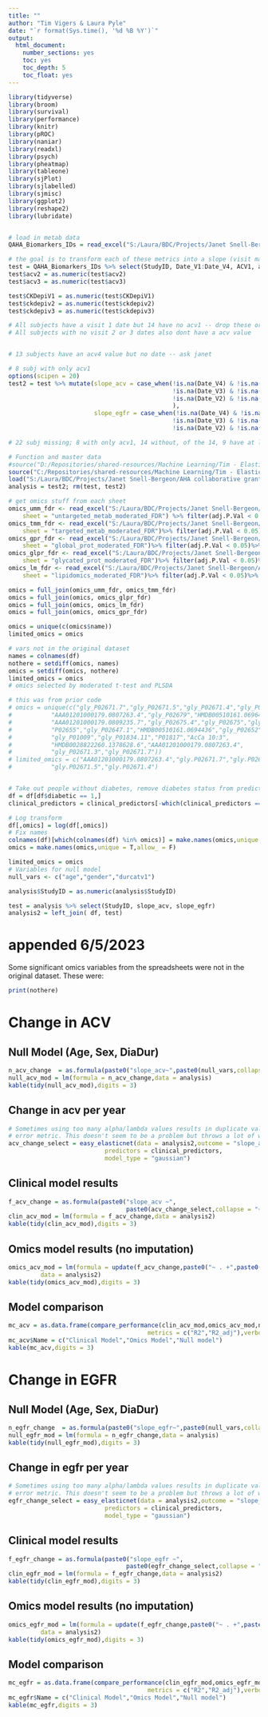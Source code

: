 ---
title: ""
author: "Tim Vigers & Laura Pyle"
date: "`r format(Sys.time(), '%d %B %Y')`"
output:
  html_document:
    number_sections: yes
    toc: yes
    toc_depth: 5
    toc_float: yes
---

```{r setup, include=FALSE}
library(tidyverse)
library(broom)
library(survival)
library(performance)
library(knitr)
library(pROC)
library(naniar)
library(readxl)
library(psych)
library(pheatmap)
library(tableone)
library(sjPlot)
library(sjlabelled)
library(sjmisc)
library(ggplot2)
library(reshape2)
library(lubridate)


# load in metab data
QAHA_Biomarkers_IDs = read_excel("S:/Laura/BDC/Projects/Janet Snell-Bergeon/AHA collaborative grant/Combined predictive model/QAHA_Biomarkers_IDs.xls")
```

```{r data clean, include = FALSE}
# the goal is to transform each of these metrics into a slope (visit max - visit1)/(datemax - date 1) - dates in years
test = QAHA_Biomarkers_IDs %>% select(StudyID, Date_V1:Date_V4, ACV1, acv2, acv3, acv4, CKDepiV1:CKDEpiV4, age, gender, durcatv1)
test$acv2 = as.numeric(test$acv2)
test$acv3 = as.numeric(test$acv3)

test$CKDepiV1 = as.numeric(test$CKDepiV1)
test$ckdepiv2 = as.numeric(test$ckdepiv2)
test$ckdepiv3 = as.numeric(test$ckdepiv3)

# All subjects have a visit 1 date but 14 have no acv1 -- drop these or use a 2 if they have it?
# All subjects with no visit 2 or 3 dates also dont have a acv value


# 13 subjects have an acv4 value but no date -- ask janet

# 8 subj with only acv1
options(scipen = 20)
test2 = test %>% mutate(slope_acv = case_when(!is.na(Date_V4) & !is.na(acv4) ~ (acv4 - ACV1)/(as.double(difftime(Date_V4, Date_V1, units = "days"))/365),
                                              !is.na(Date_V3) & !is.na(acv3) ~ (acv3 - ACV1)/(as.double(difftime(Date_V3, Date_V1, units = "days"))/365),
                                              !is.na(Date_V2) & !is.na(acv2) ~ (acv2 - ACV1)/(as.double(difftime(Date_V2, Date_V1, units = "days"))/365)
                                              ),
                        slope_egfr = case_when(!is.na(Date_V4) & !is.na(CKDEpiV4) ~ (CKDEpiV4 - CKDepiV1)/(as.double(difftime(Date_V4, Date_V1, units = "days"))/365),
                                              !is.na(Date_V3) & !is.na(ckdepiv3) ~ (ckdepiv3 - CKDepiV1)/(as.double(difftime(Date_V3, Date_V1, units = "days"))/365),
                                              !is.na(Date_V2) & !is.na(ckdepiv2) ~ (ckdepiv2 - CKDepiV1)/(as.double(difftime(Date_V2, Date_V1, units = "days"))/365)))

# 22 subj missing; 8 with only acv1, 14 without, of the 14, 9 have at least 2 dates -- exclude

# Function and master data
#source("D:/Repositories/shared-resources/Machine Learning/Tim - ElasticNet CV/easy_elasticnet.R")
source("C:/Repositories/shared-resources/Machine Learning/Tim - ElasticNet CV/easy_elasticnet.R")
load("S:/Laura/BDC/Projects/Janet Snell-Bergeon/AHA collaborative grant/aha_master_data_no_snps.Rdata")
analysis = test2; rm(test, test2)

# get omics stuff from each sheet
omics_umm_fdr <- read_excel("S:/Laura/BDC/Projects/Janet Snell-Bergeon/AHA collaborative grant/Reports/AHA_omics_ttests_baseline_renal.xlsx", 
    sheet = "untargeted_metab_moderated_FDR") %>% filter(adj.P.Val < 0.05) %>% mutate(name = `...1`) %>% select(name)
omics_tmm_fdr <- read_excel("S:/Laura/BDC/Projects/Janet Snell-Bergeon/AHA collaborative grant/Reports/AHA_omics_ttests_baseline_renal.xlsx", 
    sheet = "targeted_metab_moderated_FDR")%>% filter(adj.P.Val < 0.05)%>% mutate(name = `...1`) %>% select(name)
omics_gpr_fdr <- read_excel("S:/Laura/BDC/Projects/Janet Snell-Bergeon/AHA collaborative grant/Reports/AHA_omics_ttests_baseline_renal.xlsx", 
    sheet = "global_prot_moderated_FDR")%>% filter(adj.P.Val < 0.05)%>% mutate(name = `...1`) %>% select(name)
omics_glpr_fdr <- read_excel("S:/Laura/BDC/Projects/Janet Snell-Bergeon/AHA collaborative grant/Reports/AHA_omics_ttests_baseline_renal.xlsx", 
    sheet = "glycated_prot_moderated_FDR")%>% filter(adj.P.Val < 0.05)%>% mutate(name = `...1`) %>% select(name)
omics_lm_fdr <- read_excel("S:/Laura/BDC/Projects/Janet Snell-Bergeon/AHA collaborative grant/Reports/AHA_omics_ttests_baseline_renal.xlsx", 
    sheet = "lipidomics_moderated_FDR")%>% filter(adj.P.Val < 0.05)%>% mutate(name = `...1`) %>% select(name)

omics = full_join(omics_umm_fdr, omics_tmm_fdr)
omics = full_join(omics, omics_glpr_fdr)
omics = full_join(omics, omics_lm_fdr)
omics = full_join(omics, omics_gpr_fdr)

omics = unique(c(omics$name))
limited_omics = omics

# vars not in the original dataset
names = colnames(df)
nothere = setdiff(omics, names)
omics = setdiff(omics, nothere)
limited_omics = omics
# omics selected by moderated t-test and PLSDA

# this was from prior code
# omics = unique(c("gly_P02671.7","gly_P02671.5","gly_P02671.4","gly_P02671.3",
#           "AAA01201000179.0807263.4","gly_P02679","HMDB00510161.0696402.9",
#           "AAA01201000179.0809235.7","gly_P02675.4","gly_P02675","gly_P02647",
#           "P02655","gly_P02647.1","HMDB00510161.0694436","gly_P02652",
#           "gly_P01009","gly_P01834.11","P01817","AcCa 10:3",
#           "HMDB0028822260.1378628.6","AAA01201000179.0807263.4",
#           "gly_P02671.3","gly_P02671.7"))
# limited_omics = c("AAA01201000179.0807263.4","gly.P02671.7","gly.P02671.3",
#           "gly.P02671.5","gly.P02671.4")


# Take out people without diabetes, remove diabetes status from predictors
df = df[df$diabetic == 1,]
clinical_predictors = clinical_predictors[-which(clinical_predictors == "dia")]

# Log transform 
df[,omics] = log(df[,omics])
# Fix names
colnames(df)[which(colnames(df) %in% omics)] = make.names(omics,unique = T,allow_ = F)
omics = make.names(omics,unique = T,allow_ = F)

limited_omics = omics
# Variables for null model
null_vars <- c("age","gender","durcatv1")

analysis$StudyID = as.numeric(analysis$StudyID)

test = analysis %>% select(StudyID, slope_acv, slope_egfr)
analysis2 = left_join( df, test)
```

# appended 6/5/2023

Some significant omics variables from the spreadsheets were not in the original dataset. These were:

```{r}
print(nothere)
```



# Change in ACV

## Null Model (Age, Sex, DiaDur)
```{r}
n_acv_change  = as.formula(paste0("slope_acv~",paste0(null_vars,collapse = "+")))
null_acv_mod = lm(formula = n_acv_change,data = analysis)
kable(tidy(null_acv_mod),digits = 3)
```

## Change in acv per year

```{r include=FALSE}
# Sometimes using too many alpha/lambda values results in duplicate values for the 
# error metric. This doesn't seem to be a problem but throws a lot of warnings
acv_change_select = easy_elasticnet(data = analysis2,outcome = "slope_acv",
                           predictors = clinical_predictors,
                           model_type = "gaussian")
```

## Clinical model results

```{r}
f_acv_change = as.formula(paste0("slope_acv ~",
                                 paste0(acv_change_select,collapse = "+")))
clin_acv_mod = lm(formula = f_acv_change,data = analysis2)
kable(tidy(clin_acv_mod),digits = 3)
```

## Omics model results (no imputation)

```{r}
omics_acv_mod = lm(formula = update(f_acv_change,paste0("~ . +",paste0(limited_omics,collapse = "+"))),
         data = analysis2)
kable(tidy(omics_acv_mod),digits = 3)
```

## Model comparison

```{r}
mc_acv = as.data.frame(compare_performance(clin_acv_mod,omics_acv_mod,null_acv_mod,
                                       metrics = c("R2","R2_adj"),verbose = F))
mc_acv$Name = c("Clinical Model","Omics Model","Null model")
kable(mc_acv,digits = 3)
```

# Change in EGFR

## Null Model (Age, Sex, DiaDur)
```{r}
n_egfr_change  = as.formula(paste0("slope_egfr~",paste0(null_vars,collapse = "+")))
null_egfr_mod = lm(formula = n_egfr_change,data = analysis)
kable(tidy(null_egfr_mod),digits = 3)
```

## Change in egfr per year

```{r include=FALSE}
# Sometimes using too many alpha/lambda values results in duplicate values for the 
# error metric. This doesn't seem to be a problem but throws a lot of warnings
egfr_change_select = easy_elasticnet(data = analysis2,outcome = "slope_egfr",
                           predictors = clinical_predictors,
                           model_type = "gaussian")
```

## Clinical model results

```{r}
f_egfr_change = as.formula(paste0("slope_egfr ~",
                                 paste0(egfr_change_select,collapse = "+")))
clin_egfr_mod = lm(formula = f_egfr_change,data = analysis2)
kable(tidy(clin_egfr_mod),digits = 3)
```

## Omics model results (no imputation)

```{r}
omics_egfr_mod = lm(formula = update(f_egfr_change,paste0("~ . +",paste0(limited_omics,collapse = "+"))),
         data = analysis2)
kable(tidy(omics_egfr_mod),digits = 3)
```

## Model comparison

```{r}
mc_egfr = as.data.frame(compare_performance(clin_egfr_mod,omics_egfr_mod,null_egfr_mod,
                                       metrics = c("R2","R2_adj"),verbose = F))
mc_egfr$Name = c("Clinical Model","Omics Model","Null model")
kable(mc_egfr,digits = 3)
```
